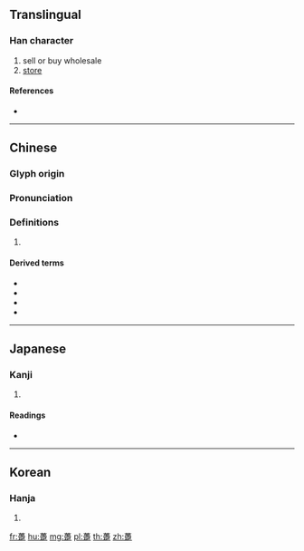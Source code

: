 {{character info/new}}
{{also|蠆|趸}}
==Translingual==

===Han character===
{{Han char|rn=157|rad=足|as=13|sn=20|four=44801|canj=TWBO|ids=⿱萬足}}

# sell or buy wholesale
# [[store]]

====References====
* {{Han ref|kx=1235.060|dkj=37931|dj=1707.210|hdz=63738.030|uh=8E89|ud=36489|bh=C4BB|bd=50363}}

----

==Chinese==
{{zh-forms|s=趸}}

===Glyph origin===
{{Han etym}}

===Pronunciation===
{{zh-pron
|m=dǔn
|c=dan2
|h=pfs=
|md=
|mn=
|w=
|mc=y
|oc=y
|cat=
}}

===Definitions===
{{zh-hanzi}}

# {{rfdef|lang=zh}}

====Derived terms====
* {{zh-l|龍躉}}
* {{zh-l|躉批}}
* {{zh-l|打躉}}
* {{zh-l|擁躉}}

----

==Japanese==

===Kanji===
{{ja-kanji|grade=|rs=足13}}

# {{defn|lang=ja|sort=足13}}

====Readings====
* {{ja-readings|on=[[とん]] (ton)|kun=[[はえ]] (hashke)|nanori=}}

----

==Korean==

===Hanja===
{{ko-hanja|hangeul=돈|eumhun=|rv=don|mr=ton|y=ton}}

# {{defn|lang=ko|sort=足13}}

[[fr:躉]]
[[hu:躉]]
[[mg:躉]]
[[pl:躉]]
[[th:躉]]
[[zh:躉]]